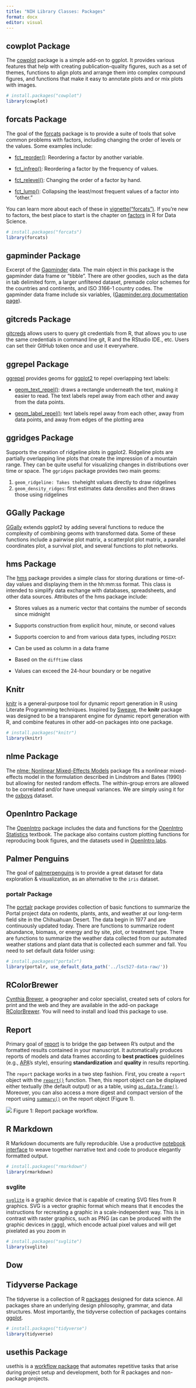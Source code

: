 ```yaml
---
title: "NIH Library Classes: Packages"
format: docx
editor: visual
---
```


## cowplot Package

The [cowplot](https://wilkelab.org/cowplot/) package is a simple add-on to ggplot. It provides various features that help with creating publication-quality figures, such as a set of themes, functions to align plots and arrange them into complex compound figures, and functions that make it easy to annotate plots and or mix plots with images.

```r
# install.packages("cowplot")
library(cowplot)
```

## forcats Package

The goal of the [forcats](https://forcats.tidyverse.org/) package is to provide a suite of tools that solve common problems with factors, including changing the order of levels or the values. Some examples include:

-   [fct_reorder()](https://forcats.tidyverse.org/reference/fct_reorder.html): Reordering a factor by another variable.

-   [fct_infreq()](https://forcats.tidyverse.org/reference/fct_inorder.html): Reordering a factor by the frequency of values.

-   [fct_relevel()](https://forcats.tidyverse.org/reference/fct_relevel.html): Changing the order of a factor by hand.

-   [fct_lump()](https://forcats.tidyverse.org/reference/fct_lump.html): Collapsing the least/most frequent values of a factor into "other."

You can learn more about each of these in [vignette("forcats")](https://forcats.tidyverse.org/articles/forcats.html). If you're new to factors, the best place to start is the chapter on [factors](https://r4ds.hadley.nz/factors) in R for Data Science.

```r
# install.packages("forcats")
library(forcats)
```

## gapminder Package

Excerpt of the [Gapminder](http://www.gapminder.org/data/) data. The main object in this package is the gapminder data frame or "tibble". There are other goodies, such as the data in tab delimited form, a larger unfiltered dataset, premade color schemes for the countries and continents, and ISO 3166-1 country codes. The gapminder data frame include six variables, ([Gapminder.org documentation page](http://www.gapminder.org/data/documentation/)).

## **gitcreds Package**

[gitcreds](https://gitcreds.r-lib.org/) allows users to query git credentials from R, that allows you to use the same credentials in command line git, R and the RStudio IDE., etc. Users can set their GitHub token once and use it everywhere.

## ggrepel Package

[ggrepel](https://ggrepel.slowkow.com/index.html) provides geoms for [ggplot2](https://ggplot2.tidyverse.org/) to repel overlapping text labels:

-   [geom_text_repel()](https://ggrepel.slowkow.com/reference/geom_text_repel.html): draws a rectangle underneath the text, making it easier to read. The text labels repel away from each other and away from the data points.

-   [geom_label_repel()](https://ggrepel.slowkow.com/reference/geom_text_repel.html): text labels repel away from each other, away from data points, and away from edges of the plotting area

## ggridges Package

Supports the creation of ridgeline plots in ggplot2. Ridgeline plots are partially overlapping line plots that create the impression of a mountain range. They can be quite useful for visualizing changes in distributions over time or space. The `ggridges` package provides two main geoms:

1.  `geom_ridgeline: Takes the`height values directly to draw ridgelines
2.  `geom_density_ridges`: first estimates data densities and then draws those using ridgelines

## GGally Package

[GGally](https://ggobi.github.io/ggally) extends ggplot2 by adding several functions to reduce the complexity of combining geoms with transformed data. Some of these functions include a pairwise plot matrix, a scatterplot plot matrix, a parallel coordinates plot, a survival plot, and several functions to plot networks.

## **hms Package**

The [hms](https://hms.tidyverse.org/) package provides a simple class for storing durations or time-of-day values and displaying them in the hh:mm:ss format. This class is intended to simplify data exchange with databases, spreadsheets, and other data sources. Attributes of the hms package include:

-   Stores values as a numeric vector that contains the number of seconds since midnight

-   Supports construction from explicit hour, minute, or second values

-   Supports coercion to and from various data types, including `POSIXt`

-   Can be used as column in a data frame

-   Based on the `difftime` class

-   Values can exceed the 24-hour boundary or be negative

## Knitr

[knitr](http://yihui.name/knitr/) is a general-purpose tool for dynamic report generation in R using Literate Programming techniques. Inspired by [Sweave](https://en.wikipedia.org/wiki/Sweave), the **knitr** package was designed to be a transparent engine for dynamic report generation with R, and combine features in other add-on packages into one package.

```r
# install.packages("knitr")
library(knitr)
```

## nlme Package

The [nlme: Nonlinear Mixed-Effects Models](https://www.rdocumentation.org/packages/nlme/versions/3.1-159/topics/nlme) package fits a nonlinear mixed-effects model in the formulation described in Lindstrom and Bates (1990) but allowing for nested random effects. The within-group errors are allowed to be correlated and/or have unequal variances. We are simply using it for the [oxboys](https://rdrr.io/cran/mlmRev/man/Oxboys.html) dataset.

## OpenIntro Package

The [OpenIntro](http://openintrostat.github.io/openintro/) package includes the data and functions for the [OpenIntro Statistics](https://www.openintro.org/book/os/) textbook. The package also contains custom plotting functions for reproducing book figures, and the datasets used in [OpenIntro labs](openintro.info/stat/labs.php?stat_lab_software=R).

## Palmer Penguins

The goal of [palmerpenguins](https://allisonhorst.github.io/palmerpenguins/) is to provide a great dataset for data exploration & visualization, as an alternative to the `iris` dataset.

### portalr Package

The [portalr](https://weecology.github.io/portalr/) package provides collection of basic functions to summarize the Portal project data on rodents, plants, ants, and weather at our long-term field site in the Chihuahuan Desert. The data begin in 1977 and are continuously updated today. There are functions to summarize rodent abundance, biomass, or energy and by site, plot, or treatment type. There are functions to summarize the weather data collected from our automated weather stations and plant data that is collected each summer and fall. You need to set default data folder using:

```r
# install.packages("portalr")
library(portalr, use_default_data_path('../lsc527-data-raw/'))
```

## RColorBrewer

[Cynthia Brewer](https://en.wikipedia.org/wiki/Cynthia_Brewer), a geographer and color specialist, created sets of colors for print and the web and they are available in the add-on package [RColorBrewer](https://cran.r-project.org/package=RColorBrewer). You will need to install and load this package to use.

## Report

Primary goal of [report](https://easystats.github.io/report/) is to bridge the gap between R's output and the formatted results contained in your manuscript. It automatically produces reports of models and data frames according to **best practices** guidelines (e.g., [APA](https://apastyle.apa.org/)'s style), ensuring **standardization** and **quality** in results reporting.

The `report` package works in a two step fashion. First, you create a `report` object with the [`report()`](https://easystats.github.io/report/reference/report.html) function. Then, this report object can be displayed either textually (the default output) or as a table, using [`as.data.frame()`](https://rdrr.io/r/base/as.data.frame.html). Moreover, you can also access a more digest and compact version of the report using [`summary()`](https://rdrr.io/r/base/summary.html) on the report object (Figure 1).

![](../../instruction-images/report-package-workflow.png) Figure 1: Report package workflow.

## R Markdown

R Markdown documents are fully reproducible. Use a productive [notebook interface](https://bookdown.org/yihui/rmarkdown/notebook.html) to weave together narrative text and code to produce elegantly formatted output.

```r
# install.packages("rmarkdown")
library(rmarkdown)
```

### svglite

[`svglite`](https://svglite.r-lib.org/) is a graphic device that is capable of creating SVG files from R graphics. SVG is a vector graphic format which means that it encodes the instructions for recreating a graphic in a scale-independent way. This is in contrast with raster graphics, such as PNG (as can be produced with the graphic devices in [ragg](https://ragg.r-lib.org/)), which encode actual pixel values and will get pixelated as you zoom in

```r
# install.packages("svglite")
library(svglite)
```

## Dow

## Tidyverse Package

The tidyverse is a collection of R [packages](https://www.tidyverse.org/packages) designed for data science. All packages share an underlying design philosophy, grammar, and data structures. Most importantly, the tidyverse collection of packages contains [ggplot](https://ggplot2.tidyverse.org/).

```r
# install.packages("tidyverse")
library(tidyverse)
```

## **usethis Package**

usethis is a [workflow package](https://usethis.r-lib.org/) that automates repetitive tasks that arise during project setup and development, both for R packages and non-package projects.
